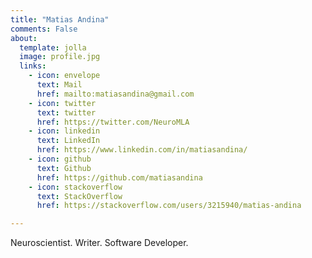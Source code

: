 ```yaml
---
title: "Matias Andina"
comments: False
about:
  template: jolla
  image: profile.jpg
  links:
    - icon: envelope
      text: Mail
      href: mailto:matiasandina@gmail.com
    - icon: twitter
      text: twitter
      href: https://twitter.com/NeuroMLA
    - icon: linkedin
      text: LinkedIn
      href: https://www.linkedin.com/in/matiasandina/
    - icon: github
      text: Github
      href: https://github.com/matiasandina
    - icon: stackoverflow
      text: StackOverflow
      href: https://stackoverflow.com/users/3215940/matias-andina

---
```


Neuroscientist. Writer. Software Developer.